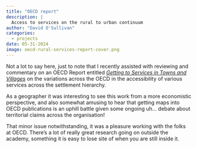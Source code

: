 ```yaml
---
title: "OECD report"
description: |
  Access to services on the rural to urban continuum
author: "David O'Sullivan"
categories:
  - projects
date: 05-31-2024
image: oecd-rural-services-report-cover.png
---
```


Not a lot to say here, just to note that I recently assisted with reviewing and commentary on an OECD Report entitled [_Getting to Services in Towns and Villages_](https://www.oecd.org/en/publications/getting-to-services-in-towns-and-villages_df1e9b88-en.html) on the variations across the OECD in the accessibility of various services across the settlement hierarchy. 

As a geographer it was interesting to see this work from a more economistic perspective, and also somewhat amusing to hear that getting maps into OECD publications is an uphill battle given some ongoing uh... debate about territorial claims across the organisation!

That minor issue notwithstanding, it was a pleasure working with the folks at OECD. There's a lot of really great research going on outside the academy, something it is easy to lose site of when you are still inside it.